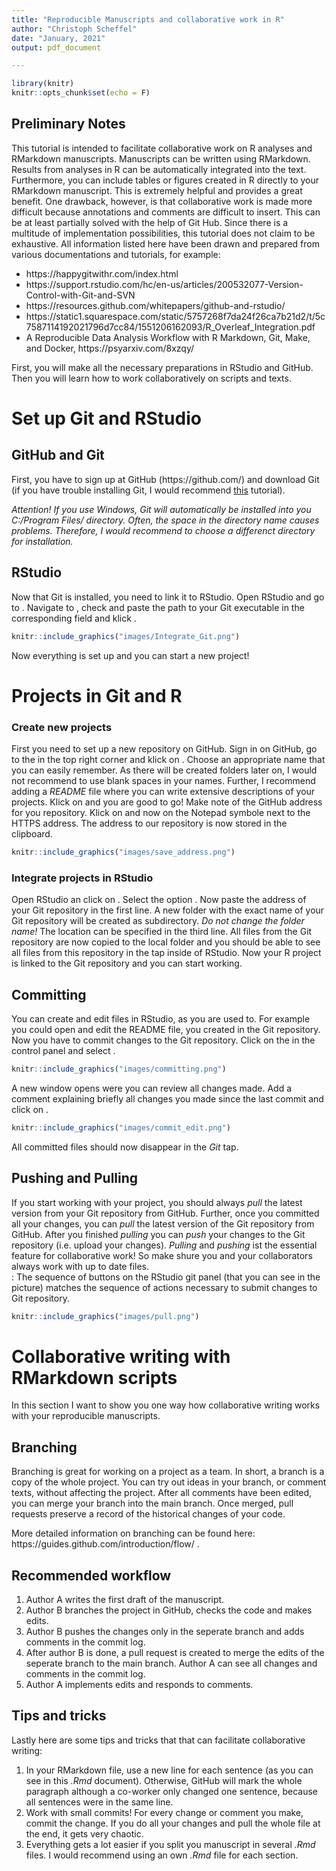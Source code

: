 ```yaml
---
title: "Reproducible Manuscripts and collaborative work in R"
author: "Christoph Scheffel"
date: "January, 2021"
output: pdf_document

---
```


```r
library(knitr)
knitr::opts_chunk$set(echo = F)


```

## Preliminary Notes

This tutorial is intended to facilitate collaborative work on R analyses and RMarkdown manuscripts. 
Manuscripts can be written using RMarkdown. Results from analyses in R can be automatically integrated into the text. 
Furthermore, you can include tables or figures created in R directly to your RMarkdown manuscript. 
This is extremely helpful and provides a great benefit. One drawback, however, is that collaborative work is made more difficult because annotations and comments are difficult to insert.
This can be at least partially solved with the help of Git Hub. 
Since there is a multitude of implementation possibilities, this tutorial does not claim to be exhaustive.
All information listed here have been drawn and prepared from various documentations and tutorials, for example:

* https://happygitwithr.com/index.html
* https://support.rstudio.com/hc/en-us/articles/200532077-Version-Control-with-Git-and-SVN
* https://resources.github.com/whitepapers/github-and-rstudio/
* https://static1.squarespace.com/static/5757268f7da24f26ca7b21d2/t/5c7587114192021796d7cc84/1551206162093/R_Overleaf_Integration.pdf
* A Reproducible Data Analysis Workflow with R Markdown, Git, Make, and Docker, https://psyarxiv.com/8xzqy/

First, you will make all the necessary preparations in RStudio and GitHub. Then you will learn how to work collaboratively on scripts and texts. 

\newpage
# Set up Git and RStudio

## GitHub and Git

First, you have to sign up at GitHub (https://github.com/) and download Git (if you have trouble installing Git, I would recommend [this](https://happygitwithr.com/install-git.html) tutorial). 

_Attention! If you use Windows, Git will automatically be installed into you C:/Program Files/ directory. Often, the space in the directory name causes problems._ 
_Therefore, I would recommend to choose a differenct directory for installation._

## RStudio

Now that Git is installed, you need to link it to RStudio. 
Open RStudio and go to \textsc{Tools -> Global Options}. 
Navigate to \textsc{Git/SVN}, check \textsc{Enable version control interface for RStudio projects} and paste the path to your Git executable in the corresponding field and klick \textsc{OK}.

```r
knitr::include_graphics("images/Integrate_Git.png")
``` 

Now everything is set up and you can start a new project!

\newpage
# Projects in Git and R

### Create new projects

First you need to set up a new repository on GitHub. 
Sign in on GitHub, go to the \textsc{+} in the top right corner and klick on \textsc{New repository}. 
Choose an appropriate name that you can easily remember. 
As there will be created folders later on, I would not recommend to use blank spaces in your names. 
Further, I recommend adding a _README_ file where you can write extensive descriptions of your projects. 
Klick on \textsc{Create Repository} and you are good to go! 
Make note of the GitHub address for you repository. Klick on \textsc{Code} and now on the Notepad symbole next to the HTTPS address. 
The address to our repository is now stored in the clipboard. 

```r
knitr::include_graphics("images/save_address.png")
``` 

### Integrate projects in RStudio

Open RStudio an click on \textsc{File -> New Project}. <!-- commend in RMarkdown-->
Select the option \textsc{Version Control -> Git}. 
Now paste the address of your Git repository in the first line. 
A new folder with the exact name of your Git repository will be created as subdirectory. 
_Do not change the folder name!_ 
The location can be specified in the third line. 
All files from the Git repository are now copied to the local folder and you should be able to see all files from this repository in the \textsc{FILES} tap inside of RStudio. 
Now your R project is linked to the Git repository and you can start working.

## Committing

You can create and edit files in RStudio, as you are used to. 
For example you could open and edit the README file, you created in the Git repository. Now you have to commit changes to the Git repository. 
Click on the  \textsc{Version Control button} in the control panel and select \textsc{Commit...}. 

```r
knitr::include_graphics("images/committing.png")
```
\newpage
A new window opens were you can review all changes made. 
Add a comment explaining briefly all changes you made since the last commit and click on \textsc{Commit}.  
```r
knitr::include_graphics("images/commit_edit.png")
```
All committed files should now disappear in the _Git_ tap. 

## Pushing and Pulling
If you start working with your project, you should always _pull_ the latest version from your Git repository from GitHub. 
Further, once you committed all your changes, you can _pull_ the latest version of the Git repository from GitHub. 
After you finished _pulling_ you can _push_ your changes to the Git repository (i.e. upload your changes). 
_Pulling_ and _pushing_ ist the essential feature for collaborative work! So make shure you and your collaborators always work with up to date files.  
\textsc{Note}: The sequence of buttons on the RStudio git panel (that you can see in the picture) matches the sequence of actions necessary to submit changes to Git repository.
```r
knitr::include_graphics("images/pull.png")
```

\newpage
# Collaborative writing with RMarkdown scripts

In this section I want to show you one way how collaborative writing works with your reproducible manuscripts.

## Branching

Branching is great for working on a project as a team.
In short, a branch is a copy of the whole project.
You can try out ideas in your branch, or comment texts, without affecting the \textsc{main} project.
After all comments have been edited, you can merge your branch into the main branch.
Once merged, pull requests preserve a record of the historical changes of your code.


More detailed information on branching can be found here: https://guides.github.com/introduction/flow/ .


## Recommended workflow

1. Author A writes the first draft of the manuscript.
2. Author B branches the project in GitHub, checks the code and makes edits.
3. Author B pushes the changes only in the seperate branch and adds comments in the commit log.
4. After author B is done, a pull request is created to merge the edits of the seperate branch to the main branch.
Author A can see all changes and comments in the commit log.
5. Author A implements edits and responds to comments. 

## Tips and tricks
Lastly here are some tips and tricks that that can facilitate collaborative writing:

1. In your RMarkdown file, use a new line for each sentence (as you can see in this _.Rmd_ document). 
Otherwise, GitHub will mark the whole paragraph although a co-worker only changed one sentence, because all sentences were in the same line.
2. Work with small commits! For every change or comment you make, commit the change. 
If you do all your changes and pull the whole file at the end, it gets very chaotic.
3. Everything gets a lot easier if you split you manuscript in several _.Rmd_ files. 
I would recommend using an own _.Rmd_ file for each section.


